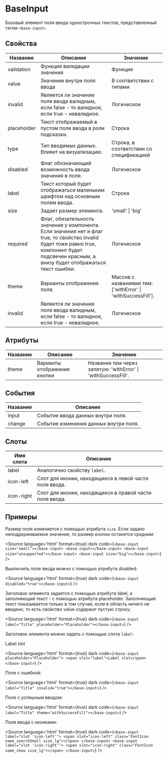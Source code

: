 
# BaseInput

Базовый элемент поля ввода однострочных текстов, представленный тэгом `<base-input>`.

## Свойства

| Название    | Описание                                                                                                                                                                                          | Значение                                                                                          |
|-------------|---------------------------------------------------------------------------------------------------------------------------------------------------------------------------------------------------|---------------------------------------------------------------------------------------------------|
| validation  | Функция валидации значения                                                                                                                                                                        | Функция                                                                                           |
| value       | Значение внутри поля ввода                                                                                                                                                                        | В соответствии с типами                                                                           |
| invalid     | Является ли значение поля ввода валидным, если false - то валидное, если true - невалидное.                                                                                                       | Логическое                                                                                        |
| placeholder | Текст отображаемый в пустом поле ввода в роли подсказки.                                                                                                                                          | Строка                                                                                            |
| type        | Тип вводимых данных. Влияет на визуализацию.                                                                                                                                                      | Строка, в соответствии со спецификацией                                                           |
| disabled    | Флаг обозначающий возможность ввода значения в поле.                                                                                                                                              | Логическое                                                                                        |
| label       | Текст который будет отображаться маленьким шрифтом над основным полем ввода.                                                                                                                      | Строка                                                                                            |
| size        | Задает размер элемента.                                                                                                                                                                           | 'small' \| 'big'                                                                                  |
| required    | Флаг, обязательность значения у компонента. Если значения нет и флаг true, то свойство invalid будет тоже равно true, компонент будет подсвечен красным, а внизу будет отображаться текст ошибки. | Логическое                                                                                        |
| theme       | Варианты отображения поля.                                                                                                                                                                        | Массив с названиями тем: ['withError' \| 'withSuccessFill']. |
| invalid     | Является ли значение поля ввода валидным, если false - то валидное, если true - невалидное.                                                                                                       | Логическое                                                                                        |

## Атрибуты

| Название | Описание                    | Значение                                                                                           |
|----------|-----------------------------|----------------------------------------------------------------------------------------------------|
| theme    | Варианты отображения кнопки | Название тем через запятую: 'withError' \| 'withSuccessFill'. |

## События

| Название | Описание                              |
|----------|---------------------------------------|
| input    | Событие ввода данных внутри поля.     |
| change   | Событие изменения данных внутри поля. |

## Слоты

| Имя слота  | Описание                                                |
|------------|---------------------------------------------------------|
| label      | Аналогично свойству `label`.                            |
| icon-left  | Слот для иконки, находящиеся в левой части поля ввода.  |
| icon-right | Слот для иконки, находящиеся в правой части поля ввода. |

## Примеры

Размер поля изменяется с помощью атрибута `size`. Если задано неподдерживаемое значение, то размер кнопки останется средним:

<Canvas>
  <base-input size="small" placeholder="size_small"></base-input>
  <base-input placeholder="default size"></base-input>
  <base-input size="unsupported" placeholder="default size"></base-input>
  <base-input size="big" placeholder="size_big"></base-input>
</Canvas>

<Source
language='html'
format={true}
dark
code={`
<base-input size="small"></base-input>
<base-input></base-input>
<base-input size="unsupported"></base-input>
<base-input size="big"></base-input>
`}
/>

Выключить поле ввода можно с помощью атрибута disabled:

<Canvas>
  <base-input disabled="true"></base-input>
</Canvas>

<Source
language='html'
format={true}
dark
code={`
<base-input disabled="true"></base-input>
`}
/>

Заголовок элемента задается с помощью атрибута label, а заполняющий текст - с помощью атрибута placeholder. Заполняющий текст показывается только в том случае, если в область ничего не введено, то есть свойство value содержит пустую строку:

<Canvas>
  <base-input label="Title" placeholder="Placeholder"></base-input>
</Canvas>

<Source
language='html'
format={true}
dark
code={`
<base-input label="Title" placeholder="Placeholder"></base-input>
`}
/>

Заголовок элемента можно задать с помощью слота `label`:

<Canvas>
  <base-input placeholder="Placeholder">
    <span slot="label">Label slot</span>
  </base-input>
</Canvas>

<Source
language='html'
format={true}
dark
code={`
<base-input placeholder="Placeholder">
  <span slot="label">Label slot</span>
</base-input>
`}
/>

Поле с ошибкой:

<Canvas>
  <base-input label="Title" invalid="true"></base-input>
</Canvas>

<Source
language='html'
format={true}
dark
code={`
<base-input label="Title" invalid="true"></base-input>
`}
/>

Поле с успешным вводом:

<Canvas>
  <base-input label="Title" theme="withSuccessFill"></base-input>
</Canvas>

<Source
language='html'
format={true}
dark
code={`
<base-input label="Title" theme="withSuccessFill"></base-input>
`}
/>

Поля ввода с иконками:

<Canvas>
  <base-input label="slot 'icon-left'" placeholder="placeholder">
    <span slot="icon-left" className="FontIcon name_searchSmall size_lg"></span>
  </base-input>
  <base-input label="slot 'icon-right'" value="qwe asdqwe adwef sd qw as reg saxqwd">
    <span slot="icon-right" className="FontIcon name_show size_lg"></span>
  </base-input>
</Canvas>

<Source
language='html'
format={true}
dark
code={`
<base-input label="slot 'icon-left'">
  <span slot="icon-left" class="FontIcon name_searchSmall size_lg"></span>
</base-input>
<base-input label="slot 'icon-right'">
  <span slot="icon-right" class="FontIcon name_show size_lg"></span>
</base-input>
`}
/>
